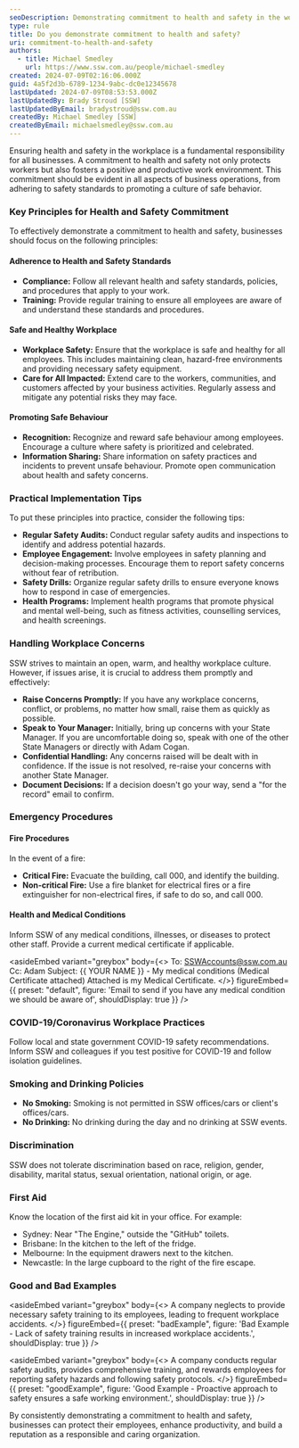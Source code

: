 ```yaml
---
seoDescription: Demonstrating commitment to health and safety in the workplace.
type: rule
title: Do you demonstrate commitment to health and safety?
uri: commitment-to-health-and-safety
authors:
  - title: Michael Smedley
    url: https://www.ssw.com.au/people/michael-smedley
created: 2024-07-09T02:16:06.000Z
guid: 4a5f2d3b-6789-1234-9abc-dc0e12345678
lastUpdated: 2024-07-09T08:53:53.000Z
lastUpdatedBy: Brady Stroud [SSW]
lastUpdatedByEmail: bradystroud@ssw.com.au
createdBy: Michael Smedley [SSW]
createdByEmail: michaelsmedley@ssw.com.au
---
```


Ensuring health and safety in the workplace is a fundamental responsibility for all businesses. A commitment to health and safety not only protects workers but also fosters a positive and productive work environment. This commitment should be evident in all aspects of business operations, from adhering to safety standards to promoting a culture of safe behavior.
### Key Principles for Health and Safety Commitment

To effectively demonstrate a commitment to health and safety, businesses should focus on the following principles:

#### Adherence to Health and Safety Standards

* **Compliance:** Follow all relevant health and safety standards, policies, and procedures that apply to your work.
* **Training:** Provide regular training to ensure all employees are aware of and understand these standards and procedures.

#### Safe and Healthy Workplace

* **Workplace Safety:** Ensure that the workplace is safe and healthy for all employees. This includes maintaining clean, hazard-free environments and providing necessary safety equipment.
* **Care for All Impacted:** Extend care to the workers, communities, and customers affected by your business activities. Regularly assess and mitigate any potential risks they may face.

#### Promoting Safe Behaviour

* **Recognition:** Recognize and reward safe behaviour among employees. Encourage a culture where safety is prioritized and celebrated.
* **Information Sharing:** Share information on safety practices and incidents to prevent unsafe behaviour. Promote open communication about health and safety concerns.

### Practical Implementation Tips

To put these principles into practice, consider the following tips:

* **Regular Safety Audits:** Conduct regular safety audits and inspections to identify and address potential hazards.
* **Employee Engagement:** Involve employees in safety planning and decision-making processes. Encourage them to report safety concerns without fear of retribution.
* **Safety Drills:** Organize regular safety drills to ensure everyone knows how to respond in case of emergencies.
* **Health Programs:** Implement health programs that promote physical and mental well-being, such as fitness activities, counselling services, and health screenings.

### Handling Workplace Concerns

SSW strives to maintain an open, warm, and healthy workplace culture. However, if issues arise, it is crucial to address them promptly and effectively:

* **Raise Concerns Promptly:** If you have any workplace concerns, conflict, or problems, no matter how small, raise them as quickly as possible.
* **Speak to Your Manager:** Initially, bring up concerns with your State Manager. If you are uncomfortable doing so, speak with one of the other State Managers or directly with Adam Cogan.
* **Confidential Handling:** Any concerns raised will be dealt with in confidence. If the issue is not resolved, re-raise your concerns with another State Manager.
* **Document Decisions:** If a decision doesn't go your way, send a "for the record" email to confirm.

### Emergency Procedures

#### Fire Procedures

In the event of a fire:

* **Critical Fire:** Evacuate the building, call 000, and identify the building.
* **Non-critical Fire:** Use a fire blanket for electrical fires or a fire extinguisher for non-electrical fires, if safe to do so, and call 000.

#### Health and Medical Conditions

Inform SSW of any medical conditions, illnesses, or diseases to protect other staff. Provide a current medical certificate if applicable.

<asideEmbed
  variant="greybox"
  body={<>
    To: <SSWAccounts@ssw.com.au>
Cc: Adam
Subject: {{ YOUR NAME }} - My medical conditions (Medical Certificate attached)
Attached is my Medical Certificate.
  </>}
  figureEmbed={{
    preset: "default",
    figure: 'Email to send if you have any medical condition we should be aware of',
    shouldDisplay: true
  }}
/>

### COVID-19/Coronavirus Workplace Practices

Follow local and state government COVID-19 safety recommendations. Inform SSW and colleagues if you test positive for COVID-19 and follow isolation guidelines.

### Smoking and Drinking Policies

* **No Smoking:** Smoking is not permitted in SSW offices/cars or client's offices/cars.
* **No Drinking:** No drinking during the day and no drinking at SSW events.

### Discrimination

SSW does not tolerate discrimination based on race, religion, gender, disability, marital status, sexual orientation, national origin, or age.

### First Aid

Know the location of the first aid kit in your office. For example:

* Sydney: Near "The Engine," outside the "GitHub" toilets.
* Brisbane: In the kitchen to the left of the fridge.
* Melbourne: In the equipment drawers next to the kitchen.
* Newcastle: In the large cupboard to the right of the fire escape.

### Good and Bad Examples

<asideEmbed
  variant="greybox"
  body={<>
    A company neglects to provide necessary safety training to its employees, leading to frequent workplace accidents.
  </>}
  figureEmbed={{
    preset: "badExample",
    figure: 'Bad Example - Lack of safety training results in increased workplace accidents.',
    shouldDisplay: true
  }}
/>

<asideEmbed
  variant="greybox"
  body={<>
    A company conducts regular safety audits, provides comprehensive training, and rewards employees for reporting safety hazards and following safety protocols.
  </>}
  figureEmbed={{
    preset: "goodExample",
    figure: 'Good Example - Proactive approach to safety ensures a safe working environment.',
    shouldDisplay: true
  }}
/>

By consistently demonstrating a commitment to health and safety, businesses can protect their employees, enhance productivity, and build a reputation as a responsible and caring organization.
